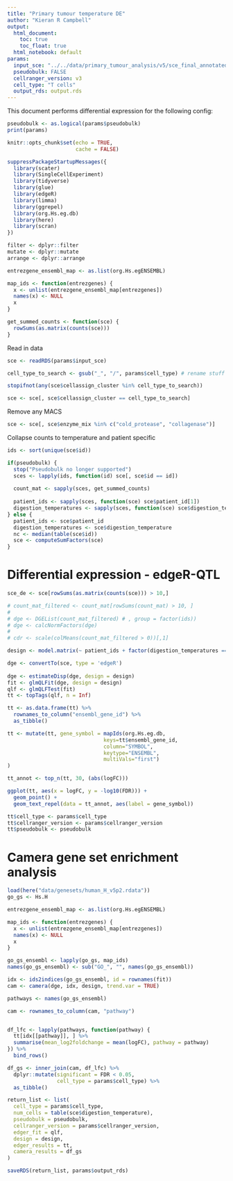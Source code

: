 ```yaml
---
title: "Primary tumour temperature DE"
author: "Kieran R Campbell"
output:
  html_document: 
    toc: true
    toc_float: true
  html_notebook: default
params:
  input_sce: "../../data/primary_tumour_analysis/v5/sce_final_annotated/v3.rds"
  pseudobulk: FALSE
  cellranger_version: v3
  cell_type: "T cells"
  output_rds: output.rds
---
```


This document performs differential expression for the following config:

```r
pseudobulk <- as.logical(params$pseudobulk)
print(params)
```



```r
knitr::opts_chunk$set(echo = TRUE,
                      cache = FALSE)

suppressPackageStartupMessages({
  library(scater)
  library(SingleCellExperiment)
  library(tidyverse)
  library(glue)
  library(edgeR)
  library(limma)
  library(ggrepel)
  library(org.Hs.eg.db)
  library(here)
  library(scran)
})

filter <- dplyr::filter
mutate <- dplyr::mutate
arrange <- dplyr::arrange
```

```r
entrezgene_ensembl_map <- as.list(org.Hs.egENSEMBL)

map_ids <- function(entrezgenes) {
  x <- unlist(entrezgene_ensembl_map[entrezgenes])
  names(x) <- NULL
  x
}

get_summed_counts <- function(sce) {
  rowSums(as.matrix(counts(sce)))
}
```

Read in data

```r
sce <- readRDS(params$input_sce)
```


```r
cell_type_to_search <- gsub("_", "/", params$cell_type) # rename stuff with slashes to stop directory naming

stopifnot(any(sce$cellassign_cluster %in% cell_type_to_search))
```


```r
sce <- sce[, sce$cellassign_cluster == cell_type_to_search]
```

Remove any MACS

```r
sce <- sce[, sce$enzyme_mix %in% c("cold_protease", "collagenase")]
```



Collapse counts to temperature and patient specific


```r
ids <- sort(unique(sce$id))

if(pseudobulk) {
  stop("Pseudobulk no longer supported")
  sces <- lapply(ids, function(id) sce[, sce$id == id])
  
  count_mat <- sapply(sces, get_summed_counts)
  
  patient_ids <- sapply(sces, function(sce) sce$patient_id[1])
  digestion_temperatures <- sapply(sces, function(sce) sce$digestion_temperature[1])
} else {
  patient_ids <- sce$patient_id
  digestion_temperatures <- sce$digestion_temperature
  nc <- median(table(sce$id))
  sce <- computeSumFactors(sce)
}
```



# Differential expression - edgeR-QTL

```r
sce_de <- sce[rowSums(as.matrix(counts(sce))) > 10,]

# count_mat_filtered <- count_mat[rowSums(count_mat) > 10, ]
# 
# dge <- DGEList(count_mat_filtered) # , group = factor(ids))
# dge <- calcNormFactors(dge)
# 
# cdr <- scale(colMeans(count_mat_filtered > 0))[,1]

design <- model.matrix(~ patient_ids + factor(digestion_temperatures == 37))

dge <- convertTo(sce, type = 'edgeR')
  
dge <- estimateDisp(dge, design = design)
fit <- glmQLFit(dge, design = design)
qlf <- glmQLFTest(fit)
tt <- topTags(qlf, n = Inf)
```

```r
tt <- as.data.frame(tt) %>% 
  rownames_to_column("ensembl_gene_id") %>% 
  as_tibble()
```



```r
tt <- mutate(tt, gene_symbol = mapIds(org.Hs.eg.db,
                               keys=tt$ensembl_gene_id,
                               column="SYMBOL",
                               keytype="ENSEMBL",
                               multiVals="first")
)
```



```r
tt_annot <- top_n(tt, 30, (abs(logFC)))
```

```r
ggplot(tt, aes(x = logFC, y = -log10(FDR))) +
  geom_point() +
  geom_text_repel(data = tt_annot, aes(label = gene_symbol))
```



```r
tt$cell_type <- params$cell_type
tt$cellranger_version <- params$cellranger_version
tt$pseudobulk <- pseudobulk
```


# Camera gene set enrichment analysis


```r
load(here("data/genesets/human_H_v5p2.rdata"))
go_gs <- Hs.H

entrezgene_ensembl_map <- as.list(org.Hs.egENSEMBL)

map_ids <- function(entrezgenes) {
  x <- unlist(entrezgene_ensembl_map[entrezgenes])
  names(x) <- NULL
  x
}
```

```r
go_gs_ensembl <- lapply(go_gs, map_ids)
names(go_gs_ensembl) <- sub("GO_", "", names(go_gs_ensembl))

idx <- ids2indices(go_gs_ensembl, id = rownames(fit))
cam <- camera(dge, idx, design, trend.var = TRUE)
```


```r
pathways <- names(go_gs_ensembl)

cam <- rownames_to_column(cam, "pathway")


df_lfc <- lapply(pathways, function(pathway) {
  tt[idx[[pathway]], ] %>% 
  summarise(mean_log2foldchange = mean(logFC), pathway = pathway)
}) %>% 
  bind_rows()

df_gs <- inner_join(cam, df_lfc) %>% 
  dplyr::mutate(significant = FDR < 0.05,
                cell_type = params$cell_type) %>% 
  as_tibble()

```


```r
return_list <- list(
  cell_type = params$cell_type,
  num_cells = table(sce$digestion_temperature),
  pseudobulk = pseudobulk,
  cellranger_version = params$cellranger_version,
  edger_fit = qlf,
  design = design,
  edger_results = tt,
  camera_results = df_gs
)

saveRDS(return_list, params$output_rds)

```
